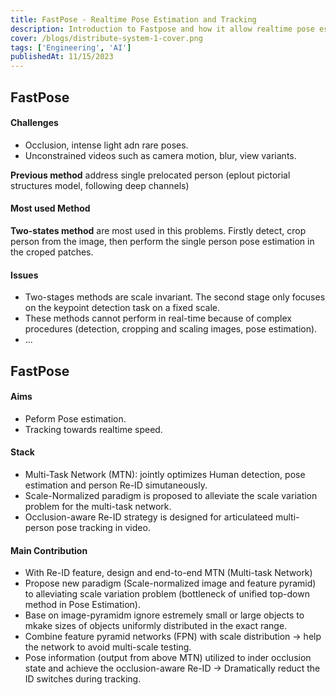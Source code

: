 ```yaml
---
title: FastPose - Realtime Pose Estimation and Tracking
description: Introduction to Fastpose and how it allow realtime pose estimation and track using scale-normalized Multi-task Network.
cover: /blogs/distribute-system-1-cover.png
tags: ['Engineering', 'AI']
publishedAt: 11/15/2023
---
```


## FastPose
#### Challenges
- Occlusion, intense light adn rare poses.
- Unconstrained videos such as camera motion, blur, view variants.

__Previous method__ address single prelocated person (eplout pictorial structures model, following deep channels)

#### Most used Method
__Two-states method__ are most used in this problems. Firstly detect, crop person from the image, then perform the single person pose estimation in the croped patches.

#### Issues
- Two-stages methods are scale invariant. The second stage only focuses on the keypoint detection task on a fixed scale.
- These methods cannot perform in real-time because of complex procedures (detection, cropping and scaling images, pose estimation).
- ...

## FastPose
#### Aims
- Peform Pose estimation.
- Tracking towards realtime speed.
#### Stack
- Multi-Task Network (MTN): jointly optimizes Human detection, pose estimation and person Re-ID simutaneously.
- Scale-Normalized paradigm is proposed to alleviate the scale variation problem for the multi-task network.
- Occlusion-aware Re-ID strategy is designed for articulateed multi-person pose tracking in video.
#### Main Contribution
- With Re-ID feature, design and end-to-end MTN (Multi-task Network)
- Propose new paradigm (Scale-normalized image and feature pyramid) to alleviating scale variation problem (bottleneck of unified top-down method in Pose Estimation).
- Base on image-pyramidm ignore estremely small or large objects to mkake sizes of objects uniformly distributed in the exact range.
- Combine feature pyramid networks (FPN) with scale distribution -> help the network to avoid multi-scale testing.
- Pose information (output from above MTN) utilized to inder occlusion state and achieve the occlusion-aware Re-ID -> Dramatically reduct the ID switches during tracking.